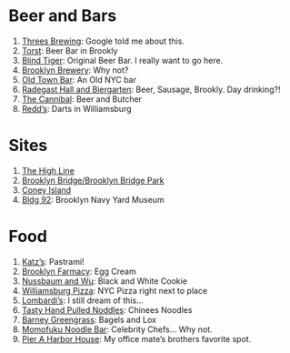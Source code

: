 # Beer and Bars
1. [Threes Brewing](http://www.threesbrewing.com/): Google told me about this.
2. [Torst](http://www.torstnyc.com/): Beer Bar in Brookly
3. [Blind Tiger](http://www.blindtigeralehouse.com/): Original Beer Bar.  I really want to go here.
4. [Brooklyn Brewery](http://brooklynbrewery.com/): Why not?
5. [Old Town Bar](http://www.oldtownbar.com/): An Old NYC bar
6. [Radegast Hall and Biergarten](http://www.radegasthall.com/): Beer, Sausage, Brookly.  Day drinking?!
7. [The Cannibal](http://www.cannibalnyc.com/): Beer and Butcher
8. [Redd's](http://www.yelp.com/biz/redds-brooklyn): Darts in Williamsburg

# Sites
1. [The High Line](http://www.thehighline.org/)
2. [Brooklyn Bridge/Brooklyn Bridge Park](http://www.brooklynbridgepark.org/)
3. [Coney Island](http://coneyislandfunguide.com/)
4. [Bldg 92](http://bldg92.org/): Brooklyn Navy Yard Museum

# Food
1. [Katz's](http://katzsdelicatessen.com/): Pastrami!
2. [Brooklyn Farmacy](http://www.brooklynfarmacyandsodafountain.com/): Egg Cream
3. [Nussbaum and Wu](http://www.yelp.com/biz/nussbaum-and-wu-bagel-bakery-cafe-new-york): Black and White Cookie
4. [Williamsburg Pizza](http://slice.seriouseats.com/archives/2012/11/williamsburg-pizza-a-cause-for-celebration.html): NYC Pizza right next to place
5. [Lombardi's](http://www.firstpizza.com/): I still dream of this...
6. [Tasty Hand Pulled Noddles](http://www.tastyhandpullednoodlesnyc.com/): Chinees Noodles
7. [Barney Greengrass](http://barneygreengrass.com/): Bagels and Lox
8. [Momofuku Noodle Bar](https://noodlebar-ny.momofuku.com/): Celebrity Chefs... Why not.
9. [Pier A Harbor House](http://www.piera.com/): My office mate's brothers favorite spot.